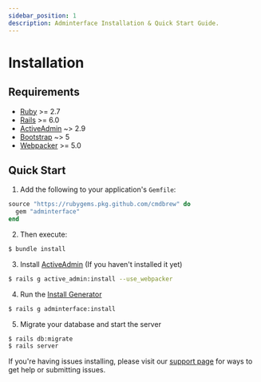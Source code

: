 ```yaml
---
sidebar_position: 1
description: Adminterface Installation & Quick Start Guide.
---
```


# Installation

## Requirements
- [Ruby](https://www.ruby-lang.org/en/) >= 2.7
- [Rails](http://rubyonrails.org/) >= 6.0
- [ActiveAdmin](https://github.com/activeadmin/activeadmin) ~> 2.9
- [Bootstrap](https://getbootstrap.com/) ~> 5
- [Webpacker](https://github.com/rails/webpacker) >= 5.0

## Quick Start
1. Add the following to your application's `Gemfile`:
  ```ruby title=Gemfile
  source "https://rubygems.pkg.github.com/cmdbrew" do
    gem "adminterface"
  end
  ```

2. Then execute:
  ```bash
  $ bundle install
  ```

3. Install [ActiveAdmin] (If you haven't installed it yet)
  ```bash
  $ rails g active_admin:install --use_webpacker
  ```

4. Run the [Install Generator](/docs/start/cli#install)
  ```bash
  $ rails g adminterface:install
  ```

5. Migrate your database and start the server
  ```bash
  $ rails db:migrate
  $ rails server
  ```

If you're having issues installing, please visit our [support page](/community/support) for ways to get help or submitting issues.

[ActiveAdmin]: https://activeadmin.info